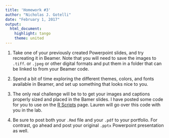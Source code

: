 ```yaml
---
title: 'Homework #3'
author: "Nicholas J. Gotelli"
date: "February 1, 2017"
output: 
  html_document: 
    highlight: tango
    theme: united
---
```


1. Take one of your previously created Powerpoint slides, and try recreating it in Beamer. Note that you will need to save the images to `.tiff`. or `.jpeg` or other digital formats and put them in a folder that can be linked to from your Beamer code.

2. Spend a bit of time exploring the different themes, colors, and fonts available in Beamer, and set up something that looks nice to you.

3. The only real challenge will be to to get your images and captions properly sized and placed in the Bamer slides. I have posted some code for you to use on the [R Scripts](https://gotellilab.github.io/Bio381/Scripts/RScripts.html) page. Lauren will go over this code with you in the lab.

4. Be sure to post both your `.Rmd` file and your `.pdf` to your portfolio. For contrast, go ahead and post your original `.pptx` Powerpoint presentation as well.



